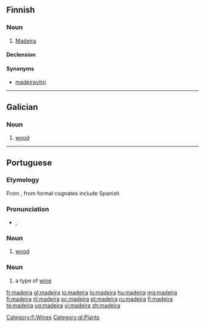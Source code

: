 {{also|Madeira}}
==Finnish==

===Noun===
{{fi-noun}}

# [[Madeira]] {{gloss|fortified wine produced on Madeira}}

====Declension====
{{fi-decl-solakka|madeir|||a}}

====Synonyms====
* [[madeiraviini]]

[[Category:fi:Wines]]

----

==Galician==

===Noun===
{{gl-noun|f}}

# [[wood]]

[[Category:gl:Plants]]

----

==Portuguese==

===Etymology===
From {{etyl|la|pt}} {{term|materia|lang=la}}, from {{proto|Indo-European|méh₂tēr|mother|lang=pt}} formal cognates include Spanish {{term|madera|lang=es}}

===Pronunciation===
* {{a|EP}} {{IPA|/mɐˈdɐjrɐ/|lang=pt}}, {{SAMPA|/m6"d6jr6/}}

===Noun===
{{pt-noun|f}}

# [[wood]]

===Noun===
{{pt-noun|m}}

# a type of [[wine]]

[[fr:madeira]]
[[gl:madeira]]
[[io:madeira]]
[[lo:madeira]]
[[hu:madeira]]
[[mg:madeira]]
[[fj:madeira]]
[[nl:madeira]]
[[oc:madeira]]
[[pt:madeira]]
[[ru:madeira]]
[[fi:madeira]]
[[te:madeira]]
[[ug:madeira]]
[[vi:madeira]]
[[zh:madeira]]